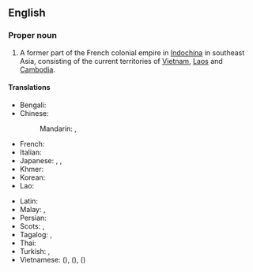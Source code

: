 ==English==
{{wikipedia}}

===Proper noun===
{{en-proper noun}}

# A former part of the French colonial empire in [[Indochina]] in southeast Asia, consisting of the current territories of [[Vietnam]], [[Laos]] and [[Cambodia]].

====Translations====
{{trans-top|area of the French empire}}
* Bengali: {{t|bn|ফরাসি ইন্দোচীন}}
* Chinese:
*: Mandarin: {{t|cmn|法屬印度支那}}, {{t|cmn|法属印度支那|tr=Fǎshǔ Yìndù-Zhīnà}}
* French: {{t+|fr|Indochine française|f}}
* Italian: {{t|it|Indocina francese|f}}
* Japanese: {{t|ja|フランス領インドシナ|tr=フランスりょうインドシナ, furansu-ryō indoshina}}, {{t|ja|仏領印度支那|tr=ふつりょうインドシナ, futsu-ryō indoshina}}, {{t+|ja|仏印|tr=ふついん, futsuin}}
* Khmer: {{t|km|សហភាពឥណ្ឌូចិន}}
* Korean: {{t|ko|프랑스령 인도차이나}}
* Lao: {{t|lo|ຝຣັ່ງແຫຼັມອິນດູຈີນ}}
{{trans-mid}}
* Latin: {{t|la|Indosina Francica|f}}
* Malay: {{t|ms|Indochina Perancis}}, {{t|ms|Indo-China Perancis}}
* Persian: {{t|fa|هندوچین فرانسه}}
* Scots: {{t|sco|French Indocheenae}}, {{t|sco|French Indo-Cheenae}}
* Tagalog: {{t|tl|Indotsinang Pranses}}, {{t|tl|Indo-Tsinang Pranses}}
* Thai: {{t|th|อินโดจีนของฝรั่งเศส}}
* Turkish: {{t|tr|Fransız Hindiçini}}, {{t|tr|Fransız Çinhindi}}
* Vietnamese: {{t|vi|Đông Dương thuộc Pháp}} ({{t|vi|東洋屬法|sc=Hani}}), {{t|vi|Liên bang Đông Dương}} ({{t|vi|聯邦東洋|sc=Hani}}), {{t|vi|Đông Pháp}} ({{t|vi|東法|sc=Hani}})
{{trans-bottom}}